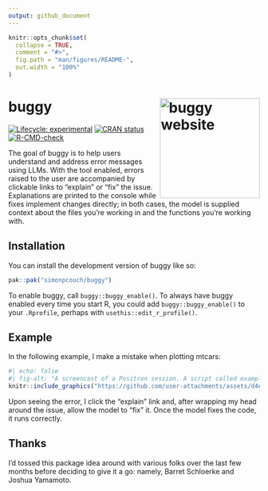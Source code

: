 ```yaml
---
output: github_document
---
```


<!-- README.md is generated from README.Rmd. Please edit that file -->

```r
knitr::opts_chunk$set(
  collapse = TRUE,
  comment = "#>",
  fig.path = "man/figures/README-",
  out.width = "100%"
)
```

# buggy <a href="https://simonpcouch.github.io/buggy/"><img src="man/figures/logo.png" align="right" height="200" alt="buggy website" /></a>

<!-- badges: start -->
[![Lifecycle: experimental](https://img.shields.io/badge/lifecycle-experimental-orange.svg)](https://lifecycle.r-lib.org/articles/stages.html#experimental)
[![CRAN status](https://www.r-pkg.org/badges/version/buggy)](https://CRAN.R-project.org/package=buggy)
[![R-CMD-check](https://github.com/simonpcouch/buggy/actions/workflows/R-CMD-check.yaml/badge.svg)](https://github.com/simonpcouch/buggy/actions/workflows/R-CMD-check.yaml)
<!-- badges: end -->

The goal of buggy is to help users understand and address error messages using LLMs. With the tool enabled, errors raised to the user are accompanied by clickable links to "explain" or "fix" the issue. Explanations are printed to the console while fixes implement changes directly; in both cases, the model is supplied context about the files you're working in and the functions you're working with.

## Installation

You can install the development version of buggy like so:

``` r
pak::pak("simonpcouch/buggy")
```

To enable buggy, call `buggy::buggy_enable()`. To always have buggy enabled every time you start R, you could add `buggy::buggy_enable()` to your `.Rprofile`, perhaps with `usethis::edit_r_profile()`.

## Example

In the following example, I make a mistake when plotting mtcars: 

```r
#| echo: false
#| fig-alt: "A screencast of a Positron session. A script called example.R is open in the editor with some ggplot2 lines, one of which will cause an error. Running the code results in both an error and a note Click to explain or fix the last error."
knitr::include_graphics("https://github.com/user-attachments/assets/d4e72fad-01fd-4e4d-ad2a-0fb1186c08fc")
```

Upon seeing the error, I click the "explain" link and, after wrapping my head around the issue, allow the model to "fix" it. Once the model fixes the code, it runs correctly.

## Thanks

I’d tossed this package idea around with various folks over the last few months before deciding to give it a go: namely, Barret Schloerke and Joshua Yamamoto.
